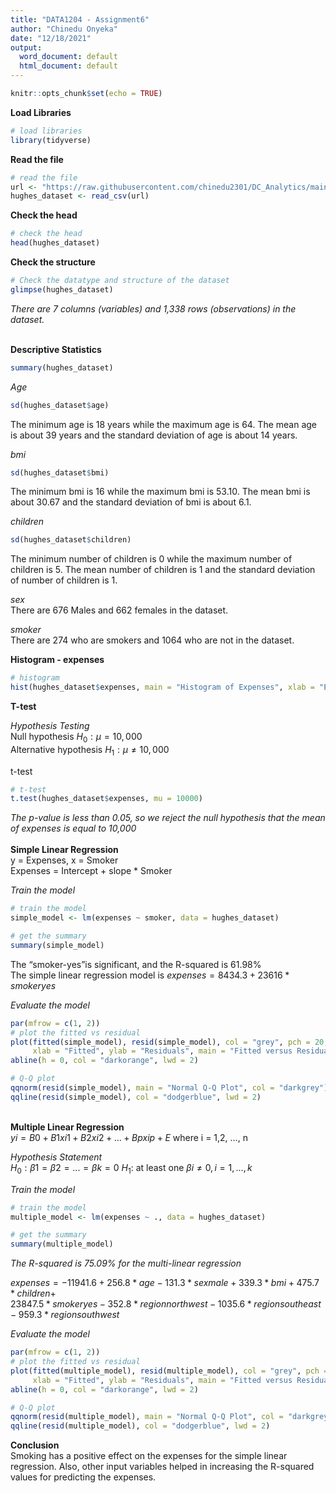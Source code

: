 ---
title: "DATA1204 - Assignment6"
author: "Chinedu Onyeka"
date: "12/18/2021"
output:
  word_document: default
  html_document: default
---

```{r setup, include=FALSE}
knitr::opts_chunk$set(echo = TRUE)
```

**Load Libraries**
```{r load-libraries, message=FALSE}
# load libraries
library(tidyverse)
```

**Read the file**
```{r read-file, message=FALSE}
# read the file
url <- "https://raw.githubusercontent.com/chinedu2301/DC_Analytics/main/MultiRegDataset.csv"
hughes_dataset <- read_csv(url)
```

**Check the head**
```{r head}
# check the head
head(hughes_dataset)
```

**Check the structure**
```{r glimpse}
# Check the datatype and structure of the dataset
glimpse(hughes_dataset)
```

*There are 7 columns (variables) and 1,338 rows (observations) in the dataset.*  

<br>
**Descriptive Statistics**
```{r statistics}
summary(hughes_dataset)
```

*Age*
```{r sd-age}
sd(hughes_dataset$age)
```

The minimum age is 18 years while the maximum age is 64. The mean age is about 39 years and the standard deviation of age is about 14 years.  

*bmi*  
```{r}
sd(hughes_dataset$bmi)
```

The minimum bmi is 16 while the maximum bmi is 53.10. The mean bmi is about 30.67 and the standard deviation of bmi is about 6.1.  

*children*  
```{r}
sd(hughes_dataset$children)
```
The minimum number of children is 0 while the maximum number of children is 5. The mean number of children is 1 and the standard deviation of number of children is 1.  

*sex*  
There are 676 Males and 662 females in the dataset.  

*smoker*  
There are 274 who are smokers and 1064 who are not in the dataset.  

**Histogram - expenses**  
```{r histogram}
# histogram
hist(hughes_dataset$expenses, main = "Histogram of Expenses", xlab = "Expenses", col = "yellow")
```


**T-test**  

*Hypothesis Testing*  
Null hypothesis $H_{0}: \mu = 10,000$  
Alternative hypothesis $H_{1}: \mu \neq 10,000$

t-test
```{r t-test}
# t-test
t.test(hughes_dataset$expenses, mu = 10000)
```

*The p-value is less than 0.05, so we reject the null hypothesis that the mean of expenses is equal to 10,000*  
<br>
**Simple Linear Regression**  
y = Expenses, x = Smoker  
Expenses = Intercept + slope * Smoker  

*Train the model*

```{r}
# train the model  
simple_model <- lm(expenses ~ smoker, data = hughes_dataset)  

# get the summary
summary(simple_model)
```

The "smoker-yes"is significant, and the R-squared is 61.98%  
The simple linear regression model is $expenses = 8434.3 + 23616*smokeryes$  


*Evaluate the model*  
```{r plot-models-simple}
par(mfrow = c(1, 2))
# plot the fitted vs residual
plot(fitted(simple_model), resid(simple_model), col = "grey", pch = 20,
     xlab = "Fitted", ylab = "Residuals", main = "Fitted versus Residuals")
abline(h = 0, col = "darkorange", lwd = 2)

# Q-Q plot
qqnorm(resid(simple_model), main = "Normal Q-Q Plot", col = "darkgrey")
qqline(resid(simple_model), col = "dodgerblue", lwd = 2)
```
<br>
**Multiple Linear Regression**  
$yi = B0 + B1xi1 + B2xi2 + ... + Bpxip + E$ where i = 1,2, ..., n  

*Hypothesis Statement*  
$H_{0} : β1 = β2 = ... = βk = 0$
$H_{1}:$ at least one $βi ≠ 0, i = 1, ..., k$  


*Train the model*

```{r}
# train the model  
multiple_model <- lm(expenses ~ ., data = hughes_dataset)  

# get the summary
summary(multiple_model)
```

*The R-squared is 75.09% for the multi-linear regression*  


$expenses = -11941.6 + 256.8*age - 131.3*sexmale + 339.3*bmi + 475.7*children +$  
$23847.5*smokeryes - 352.8* regionnorthwest - 1035.6*regionsoutheast -959.3*regionsouthwest$  

*Evaluate the model*  
```{r plot-models-multiple}
par(mfrow = c(1, 2))
# plot the fitted vs residual
plot(fitted(multiple_model), resid(multiple_model), col = "grey", pch = 20,
     xlab = "Fitted", ylab = "Residuals", main = "Fitted versus Residuals")
abline(h = 0, col = "darkorange", lwd = 2)

# Q-Q plot
qqnorm(resid(multiple_model), main = "Normal Q-Q Plot", col = "darkgrey")
qqline(resid(multiple_model), col = "dodgerblue", lwd = 2)
```

**Conclusion**  
Smoking has a positive effect on the expenses for the simple linear regression. Also, other input variables helped in increasing the R-squared values for predicting the expenses.













